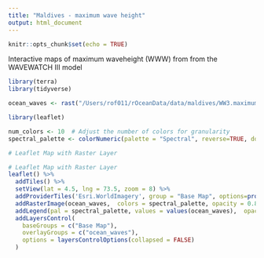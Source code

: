 ```yaml
---
title: "Maldives - maximum wave height"
output: html_document
---
```


```r
knitr::opts_chunk$set(echo = TRUE)
```


Interactive maps of maximum waveheight (WWW) from from the WAVEWATCH III model 

```r
library(terra)
library(tidyverse)

ocean_waves <- rast("/Users/rof011/rOceanData/data/maldives/WW3.maximum.hs.tiff")

library(leaflet)

num_colors <- 10  # Adjust the number of colors for granularity
spectral_palette <- colorNumeric(palette = "Spectral", reverse=TRUE, domain = values(ocean_waves), na.color="transparent")

# Leaflet Map with Raster Layer

# Leaflet Map with Raster Layer
leaflet() %>%
  addTiles() %>%
  setView(lat = 4.5, lng = 73.5, zoom = 8) %>%
  addProviderTiles('Esri.WorldImagery', group = "Base Map", options=providerTileOptions(maxNativeZoom=18,maxZoom=100)) |>
  addRasterImage(ocean_waves,  colors = spectral_palette, opacity = 0.8) %>%
  addLegend(pal = spectral_palette, values = values(ocean_waves),  opacity = 0.8) |> 
  addLayersControl(
    baseGroups = c("Base Map"),
    overlayGroups = c("ocean_waves"),
    options = layersControlOptions(collapsed = FALSE)
  )
```

